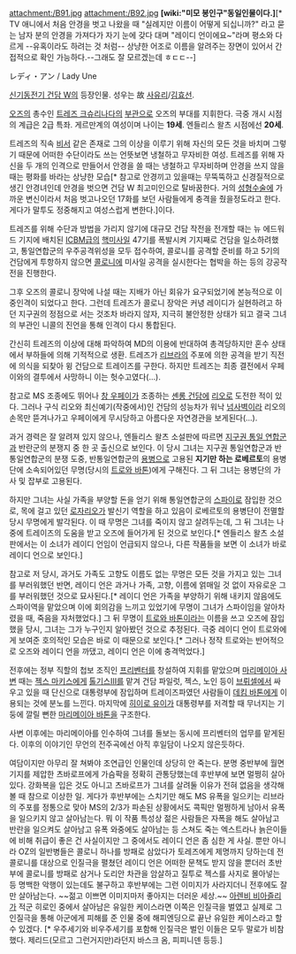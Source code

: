 attachment:/B91.jpg
attachment:/B92.jpg
'''[wiki:"미모 봉인구"동일인물이다.]'''[* TV 애니에서 처음 안경을 벗고 나왔을 때 "실례지만 이름이 어떻게 되십니까?" 라고 묻는 남자 분의 안경을 가져다가 자기 눈에 갖다 대며 "레이디 언이에요~"라며 평소와 다르게 --유혹이라도 하려는 것 처럼-- 상냥한 어조로 이름을 알려주는 장면이 있어서 간접적으로 확인 가능하다.--그래도 잘 모르겠는데 ㅎㄷㄷ--]

レディ・アン / Lady Une

[[신기동전기 건담 W]]의 등장인물. 성우는 故 [[사유리]]/[[김효선]].

[[오즈]]의 총수인 [[트레즈 크슈리나다]]의 [[부관]]으로 오즈의 부대를 지휘한다. 극중 개시 시점의 계급은 2급 특좌. 게르만계의 여성이며 나이는 '''19세'''. 엔들리스 왈츠 시점에선 '''20세'''.

트레즈의 직속 [[비서]] 같은 존재로 그의 이상을 이루기 위해 자신의 모든 것을 바치며 그렇기 때문에 어떠한 수단이라도 쓰는 언뜻보면 냉철하고 무자비한 여성. 트레즈를 위해 자신을 두 개의 인격으로 만들어서 안경을 쓸 때는 냉철하고 무자비하며 안경을 쓰지 않을 때는 평화를 바라는 상냥한 모습[* 참고로 안경끼고 있을때는 무뚝뚝하고 신경질적으로 생긴 안경녀인데 안경을 벗으면 건담 W 최고미인으로 탈바꿈한다. 거의 [[성형수술]]에 가까운 변신이라서 처음 벗고나오던 17화를 보던 사람들에게 충격을 줬을정도라고 한다. 게다가 말투도 정중해지고 여성스럽게 변한다.]이다.

트레즈를 위해 수단과 방법을 가리지 않기에 대규모 건담 작전을 전개할 때는 뉴 에드워드 기지에 배치된 [[ICBM]]급의 [[핵미사일]] 47기를 폭발시켜 기지째로 건담을 일소하려했고, 통일연합군의 우주공격위성을 모두 접수하여, 콜로니를 공격할 준비를 하고 5기의 건담에게 투항하지 않으면 [[콜로니]]에 미사일 공격을 실시한다는 협박을 하는 등의 강공작전을 진행한다.

그후 오즈의 콜로니 장악에 나설 때는 지배가 아닌 회유가 요구되었기에 본능적으로 이중인격이 되었다고 한다. 그런데 트레즈가 콜로니 장악은 커녕 레이디가 실현하려고 하던 지구권의 정점으로 서는 것조차 바라지 않자, 지극히 불안정한 상태가 되고 결국 그녀의 부관인 니콜의 진언을 통해 인격이 다시 통합된다.

간신히 트레즈의 이상에 대해 파악하여 MD의 이용에 반대하여 총격당하지만 혼수 상태에서 부하들에 의해 기적적으로 생환. 트레즈가 [[리브라]]의 주포에 의한 공격을 받기 직전에 의식을 되찾아 윙 건담으로 트레이즈를 구한다. 하지만 트레즈는 최종 결전에서 우페이와의 결투에서 사망하니 이는 헛수고였다(...).

참고로 MS 조종에도 뛰어나 [[창 우페이]]가 조종하는 [[셴롱 건담]]에 [[리오]]로 도전한 적이 있다. 그러나 구식 리오와 최신예기(작중에서)인 건담의 성능차가 워낙 [[넘사벽]]이라 리오의 손목만 뜯겨나가고 우페이에게 무시당하고 아름다운 자연경관을 보게된다(...).

과거 경력은 잘 알려져 있지 않으나, 엔들리스 왈츠 소설판에 따르면 [[지구권 통일 연합]]군과 반란군의 분쟁지 중 한 곳 출신으로 보인다. 이 당시 그녀는 지구권 통일연합군과 반통일연합군의 분쟁 도중, 반통일연합군의 [[용병]]으로 고용된 '''지기만 하는 로베르토'''의 용병단에 소속되어있던 무명(당시의 [[트로와 바톤]])에게 구해진다. 그 뒤 그녀는 용병단의 가사 및 잡부로 고용된다.

하지만 그녀는 사실 가족을 부양할 돈을 얻기 위해 통일연합군의 [[스파이]]로 잠입한 것으로, 목에 걸고 있던 [[로자리오]]가 발신기 역할을 하고 있음이 로베르토의 용병단이 전멸할 당시 무명에게 발각된다. 이 때 무명은 그녀를 죽이지 않고 살려두는데, 그 뒤 그녀는 나중에 트레이즈의 도움을 받고 오즈에 들어가게 된 것으로 보인다.[* 엔들리스 왈츠 소설판에서는 이 소녀가 레이디 언임이 언급되지 않으나, 다른 작품들을 보면 이 소녀가 바로 레이디 언으로 보인다.]

참고로 저 당시, 과거도 가족도 고향도 이름도 없는 무명은 모든 것을 가지고 있는 그녀를 부러워했던 반면, 레이디 언은 과거나 가족, 고향, 이름에 얽매일 것 없이 자유로운 그를 부러워했던 것으로 묘사된다.[* 레이디 언은 가족을 부양하기 위해 내키지 않음에도 스파이역을 맡았으며 이에 회의감을 느끼고 있었기에 무명이 그녀가 스파이임을 알아차렸을 때, 죽음을 자처했었다.] 그 뒤 무명이 [[트로와 바톤]]이라는 이름을 쓰고 오즈에 잠입했을 당시, 그녀는 그가 누구인지 알아봤던 것으로 추정된다. 극중 레이디 언이 트로와에게 보여준 호의적인 모습은 바로 이 때문으로 보인다.[* 그러나 정작 트로와는 반어적으로 오즈와 레이디 언을 까댔고, 레이디 언은 이에 충격먹었다.]

전후에는 정부 직할의 첩보 조직인 [[프리벤터]]를 창설하여 지휘를 맡았으며 [[마리메이아 사변]] 때는 [[젝스 마키스]]에게 [[톨기스III]]를 맡겨 건담 파일럿, 젝스, 노인 등이 [[브뤼셀]]에서 싸우고 있을 때 단신으로 대통령부에 잠입하며 트레이즈파였던 사람들이 [[데킴 바톤]]에게 이용되는 것에 분노를 느낀다. 마지막에 [[히이로 유이]]가 대통령부를 저격할 때 무너지는 기둥에 깔릴 뻔한 [[마리메이아 바톤]]을 구조한다.

사변 이후에는 마리메이아를 인수하여 그녀를 돌보는 동시에 프리벤터의 업무를 맡게된다. 이후의 이야기인 무언의 전주곡에선 아직 후일담이 나오지 않은듯하다.

여담이지만 아무리 잘 쳐봐야 조연급인 인물인데 상당히 안 죽는다. 분명 중반부에 월면기지를 제압한 츠바로프에게 가슴팍을 정확히 관통당했는데 후반부에 보면 멀쩡히 살아있다. 강화복을 입은 것도 아니고 츠바로프가 그녀를 살려둘 이유가 전혀 없음을 생각해볼 때 참으로 이상한 일. 게다가 후반부에는 스치기만 해도 MS 유폭을 일으키는 리브라의 주포를 정통으로 맞아 MS의 2/3가 파손된 상황에서도 콕픽만 멀쩡하게 남아서 유폭을 일으키지 않고 살아남는다. 뭐 이 작품 특성상 젊은 사람들은 자폭을 해도 살아남고 반란을 일으켜도 살아남고 유폭 와중에도 살아남는 등 스쳐도 죽는 엑스트라나 늙은이들에 비해 취급이 좋은 건 사실이지만 그 중에서도 레이디 언은 좀 심한 게 사실. 뿐만 아니라 OZ의 일반병들은 콜로니 하나를 방패로 삼았다가 토레즈에게 제명까지 당하는데 전 콜로니를 대상으로 인질극을 펼쳤던 레이디 언은 어떠한 문책도 받지 않을 뿐더러 초반부에 콜로니를 방패로 삼거나 도리안 차관을 암살하고 질투로 젝스를 사지로 몰아넣는 등 명백한 악행이 있는데도 불구하고 후반부에는 그런 이미지가 사라지더니 전후에도 잘만 살아남는다. ~~젊고 이쁘면 이미지마저 좋아지는 더러운 세상.~~ [[아렌비 비아즐리]]가 적군 히로인 중에서 살아남은 유일한 케이스라면 이쪽은 인질극을 벌였고 실제로 그 인질극을 통해 아군에게 피해를 준 인물 중에 해피엔딩으로 끝난 유일한 케이스라고 할 수 있겠다. [* 우주세기와 비우주세기를 포함해 인질극은 벌인 이들은 모두 말로가 비참했다. 제리드(모르고 그런거지만)라던지 바스크 옴, 피피니덴 등등.]
